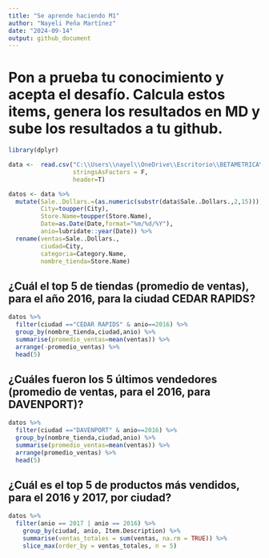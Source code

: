 ---
title: "Se aprende haciendo M1"
author: "Nayeli Peña Martínez"
date: "2024-09-14"
output: github_document
---

# Pon a prueba tu conocimiento y acepta el desafío. Calcula estos items, genera los resultados en MD y sube los resultados a tu github. 

```{r}
library(dplyr)

data <-  read.csv("C:\\Users\\nayel\\OneDrive\\Escritorio\\BETAMETRICA\\MÓDULO 1\\BASES DE DATOS\\BASES_DATOS_BASES_ZS2ZD2\\Iowa_Liquor_Sales.csv",
                  stringsAsFactors = F,
                  header=T)

datos <- data %>% 
  mutate(Sale..Dollars.=(as.numeric(substr(data$Sale..Dollars.,2,15))),
         City=toupper(City),
         Store.Name=toupper(Store.Name),
         Date=as.Date(Date,format="%m/%d/%Y"),
         anio=lubridate::year(Date)) %>% 
  rename(ventas=Sale..Dollars.,
         ciudad=City,
         categoria=Category.Name,
         nombre_tienda=Store.Name)

```

##  ¿Cuál el top 5 de tiendas (promedio de ventas), para el año 2016, para la ciudad CEDAR RAPIDS?

```{r}
datos %>% 
  filter(ciudad =="CEDAR RAPIDS" & anio==2016) %>% 
  group_by(nombre_tienda,ciudad,anio) %>%
  summarise(promedio_ventas=mean(ventas)) %>% 
  arrange(-promedio_ventas) %>% 
  head(5)
```

## ¿Cuáles fueron los 5 últimos vendedores (promedio de ventas, para el 2016, para DAVENPORT)? 

```{r}
datos %>% 
  filter(ciudad =="DAVENPORT" & anio==2016) %>% 
  group_by(nombre_tienda,ciudad,anio) %>%
  summarise(promedio_ventas=mean(ventas)) %>% 
  arrange(promedio_ventas) %>% 
  head(5)
```

## ¿Cuál es el top 5 de productos más vendidos, para el 2016 y 2017, por ciudad? 

```{r}
datos %>% 
  filter(anio == 2017 | anio == 2016) %>%
    group_by(ciudad, anio, Item.Description) %>%
    summarise(ventas_totales = sum(ventas, na.rm = TRUE)) %>%
    slice_max(order_by = ventas_totales, n = 5)
```


